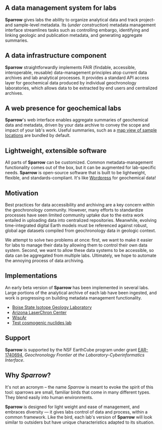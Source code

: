 <div className="boxes">
<div className="box">

## A data management system for labs

**Sparrow** gives labs the ability to organize
analytical data and track project- and sample-level metadata.
Its (*under construction*) metadata management interface
streamlines tasks such
as controlling embargo, identifying and linking geologic
and publication metadata, and generating aggregate summaries.

</div>
<div className="box">

## A data infrastructure component

**Sparrow** straightforwardly implements
FAIR (findable, accessible, interoperable, reusable) data-management principles
atop current data archives and lab analytical processes.
It provides a standard API access layer for geochemical data
produced by individual geochronology laboratories, which allows data to be
extracted by end users and centralized archives.
</div>
<div className="box">

## A web presence for geochemical labs

**Sparrow**'s web interface enables aggregate
summaries of geochemical data and metadata, driven by your
data archive to convey the scope and impact of your lab's work.
Useful summaries, such as a [map view of sample locations](sparrow.boisestate.edu)
are bundled by default.

</div>
<div className="box">

## Lightweight, extensible software

All parts of **Sparrow** can be customized.
Common metadata-management functionality
comes out of the box, but it can be augmented for lab-specific needs.
**Sparrow** is open-source
software that is built to be lightweight, flexible, and standards-compliant.
It's like [Wordpress](https://wordpress.org) for geochemical data!

</div>
</div>

## Motivation

Best practices for data accessibility and archiving are a key concern
within the geochronology community. However, many efforts to standardize
processes have seen limited community uptake due to the extra work
entailed in uploading data into centralized repositories.
Meanwhile, evolving time-integrated digital Earth
models must be referenced against robust, global age datasets compiled
from geochronology data in geologic context.

We attempt to solve two problems at once: first, we want to make it
easier for labs to manage their data by allowing them to control
their own data system. Second, we want to allow these data systems to
be accessible, so data can be aggregated from multiple labs. Ultimately,
we hope to automate the annoying process of data archiving.

## Implementations

An early beta version of **Sparrow** has been implemented in several labs. Large
portions of the analytical archive of each lab have been ingested, and work is
progressing on building metadata management functionality.

- [Boise State Isotope Geology Laboratory](http://sparrow.boisestate.edu)
- [Arizona LaserChron Center](http://upbtoolbox.com)
- [WiscAr](https://sparrow-data.org/labs/wiscar)
- [Test cosmogenic nuclides lab](https://sparrow-data.org/labs/cosmo-test)

## Support

**Sparrow** is supported by the NSF EarthCube program under grant [EAR-1740694](https://www.nsf.gov/awardsearch/showAward?AWD_ID=1740694),
*Geochronology Frontier at the Laboratory-Cyberinformatics Interface*.

## Why *Sparrow*?

It's not an acronym – the name *Sparrow* is meant to evoke the spirit of this
tool: sparrows are small, familiar birds that come in many different types. They
blend easily into human environments.

**Sparrow** is designed for light weight and ease of management, and embraces
diversity — it gives labs control of data and process, within a common framework.
Like the bird, each lab's version of **Sparrow** will look similar to outsiders
but have unique characteristics adapted to its situation.
